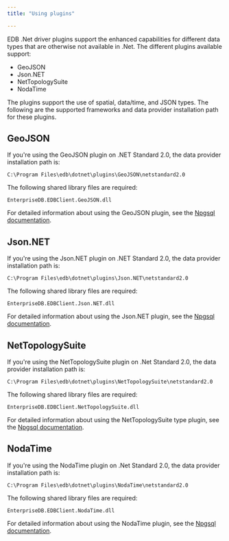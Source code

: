 ```yaml
---
title: "Using plugins"

---
```


<div id="using_plugins" class="registered_link"></div>

EDB .Net driver plugins support the enhanced capabilities for different data types that are otherwise not available in .Net. The different plugins available support:

-   GeoJSON
-   Json.NET
-   NetTopologySuite
-   NodaTime

The plugins support the use of spatial, data/time, and JSON types. The following are the supported frameworks and data provider installation path for these plugins.

## GeoJSON

If you're using the GeoJSON plugin on .NET Standard 2.0, the data provider installation path is:

 `C:\Program Files\edb\dotnet\plugins\GeoJSON\netstandard2.0`

The following shared library files are required:

`EnterpriseDB.EDBClient.GeoJSON.dll`

For detailed information about using the GeoJSON plugin, see the [Npgsql documentation](http://www.npgsql.org/doc/types/geojson.html).

## Json.NET

If you're using the Json.NET plugin on .NET Standard 2.0, the data provider installation path is:

 `C:\Program Files\edb\dotnet\plugins\Json.NET\netstandard2.0`

The following shared library files are required:

`EnterpriseDB.EDBClient.Json.NET.dll`

For detailed information about using the Json.NET plugin, see the [Npgsql documentation](http://www.npgsql.org/doc/types/jsonnet.html).

## NetTopologySuite

If you're using the NetTopologySuite plugin on .Net Standard 2.0, the data provider installation path is:

 `C:\Program Files\edb\dotnet\plugins\NetTopologySuite\netstandard2.0`

The following shared library files are required:

 `EnterpriseDB.EDBClient.NetTopologySuite.dll`

For detailed information about using the NetTopologySuite type plugin, see the [Npgsql documentation](http://www.npgsql.org/doc/types/nts.html).

## NodaTime

If you're using the NodaTime plugin on .Net Standard 2.0, the data provider installation path is:

 `C:\Program Files\edb\dotnet\plugins\NodaTime\netstandard2.0`

The following shared library files are required:

 `EnterpriseDB.EDBClient.NodaTime.dll`

For detailed information about using the NodaTime plugin, see the [Npgsql documentation](http://www.npgsql.org/doc/types/nodatime.html).

